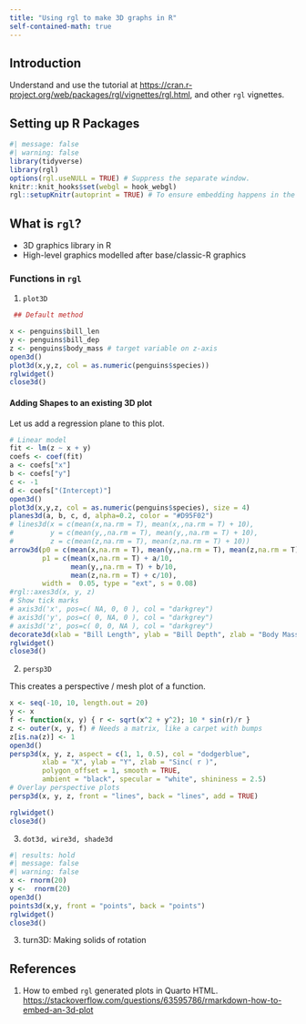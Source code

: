```yaml
---
title: "Using rgl to make 3D graphs in R"
self-contained-math: true
---
```


## Introduction
Understand and use the tutorial at <https://cran.r-project.org/web/packages/rgl/vignettes/rgl.html>, and other `rgl` vignettes.

## Setting up R Packages

```r
#| message: false
#| warning: false
library(tidyverse)
library(rgl)
options(rgl.useNULL = TRUE) # Suppress the separate window.
knitr::knit_hooks$set(webgl = hook_webgl)
rgl::setupKnitr(autoprint = TRUE) # To ensure embedding happens in the rendered page
```

## What is `rgl`?
- 3D graphics library in R
- High-level graphics modelled after base/classic-R graphics


### Functions in `rgl`

1. `plot3D`

```r
 ## Default method

x <- penguins$bill_len
y <- penguins$bill_dep
z <- penguins$body_mass # target variable on z-axis
open3d()
plot3d(x,y,z, col = as.numeric(penguins$species))
rglwidget()
close3d()
```


#### Adding Shapes to an existing 3D plot

Let us add a regression plane to this plot. 

```r

# Linear model
fit <- lm(z ~ x + y)
coefs <- coef(fit)
a <- coefs["x"]
b <- coefs["y"]
c <- -1
d <- coefs["(Intercept)"]
open3d()
plot3d(x,y,z, col = as.numeric(penguins$species), size = 4)
planes3d(a, b, c, d, alpha=0.2, color = "#D95F02")
# lines3d(x = c(mean(x,na.rm = T), mean(x,,na.rm = T) + 10),
#         y = c(mean(y,,na.rm = T), mean(y,,na.rm = T) + 10),
#         z = c(mean(z,na.rm = T), mean(z,na.rm = T) + 10))
arrow3d(p0 = c(mean(x,na.rm = T), mean(y,,na.rm = T), mean(z,na.rm = T)),
        p1 = c(mean(x,na.rm = T) + a/10, 
               mean(y,,na.rm = T) + b/10, 
               mean(z,na.rm = T) + c/10), 
        width =  0.05, type = "ext", s = 0.08)
#rgl::axes3d(x, y, z)
# Show tick marks
# axis3d('x', pos=c( NA, 0, 0 ), col = "darkgrey")
# axis3d('y', pos=c( 0, NA, 0 ), col = "darkgrey")
# axis3d('z', pos=c( 0, 0, NA ), col = "darkgrey")
decorate3d(xlab = "Bill Length", ylab = "Bill Depth", zlab = "Body Mass")
rglwidget()
close3d()
```

2. `persp3D`

This creates a perspective / mesh plot of a function. 

```r
x <- seq(-10, 10, length.out = 20)
y <- x
f <- function(x, y) { r <- sqrt(x^2 + y^2); 10 * sin(r)/r }
z <- outer(x, y, f) # Needs a matrix, like a carpet with bumps
z[is.na(z)] <- 1
open3d()
persp3d(x, y, z, aspect = c(1, 1, 0.5), col = "dodgerblue",
        xlab = "X", ylab = "Y", zlab = "Sinc( r )", 
        polygon_offset = 1, smooth = TRUE,
        ambient = "black", specular = "white", shininess = 2.5)
# Overlay perspective plots
persp3d(x, y, z, front = "lines", back = "lines", add = TRUE)

rglwidget()
close3d()
```
3. `dot3d, wire3d, shade3d`
```r
#| results: hold
#| message: false
#| warning: false
x <- rnorm(20)
y <-  rnorm(20)
open3d()
points3d(x,y, front = "points", back = "points")
rglwidget()
close3d()
```



3. turn3D: Making solids of rotation








## References

1. How to embed `rgl` generated plots in Quarto HTML. <https://stackoverflow.com/questions/63595786/rmarkdown-how-to-embed-an-3d-plot>


